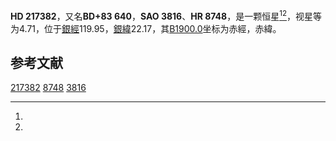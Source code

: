 {{Starbox begin
| name = HD 217382
}}
{{Starbox observe
| epoch = [[J2000.0|J2000.0]]
| constell = {{星座名待查}}<ref name=SIMBAD>{{cite web
 | url=http://simbad.u-strasbg.fr/simbad/sim-id?Ident=HR+8748
 | title=Pulsating variable Star
 | publisher=Centre de Données astronomiques de Strasbourg
 | work=SIMBAD
 | accessdate=2012-07-13
 | archive-date=2019-08-02
 | archive-url=https://web.archive.org/web/20190802033629/http://simbad.u-strasbg.fr/simbad/sim-id?Ident=HR+8748
 | dead-url=no
 }}</ref><ref name=DATA>{{cite web
 | url=http://vizier.u-strasbg.fr/viz-bin/VizieR-5?-out.add=.&-source=5050&-corr=PK=HR&-out.max=9999&HR=8748
 | title=VizieR Detailed Page
 | accessdate=2012-07-13
 | archive-url=https://web.archive.org/web/20160305013848/http://vizier.u-strasbg.fr/viz-bin/VizieR-5?-out.add=.&-source=5050&-corr=PK=HR&-out.max=9999&HR=8748
 | archive-date=2016-03-05
 | dead-url=yes
 }}</ref>
| 星官 = 
| ra = {{RA|22|54|24.8}}<ref name=SIMBAD /><ref name=DATA />
| dec = {{DEC|+84|20|46}}<ref name=SIMBAD /><ref name=DATA />
| appmag_v = 4.71<ref name=SIMBAD /><ref name=DATA />
}}
{{Starbox character
| class = K4III<ref name=SIMBAD /><ref name=DATA />
| b-v = 1.43<ref name=SIMBAD /><ref name=DATA />
| u-b = 1.69<ref name=SIMBAD /><ref name=DATA />
| r-i = 0.73<ref name=SIMBAD /><ref name=DATA />
| variable = 
}}
{{Starbox astrometry
| radial_v = 1.69
| prop_mo_ra = 3
| parallax = 0.001
| p_error = 
}}
{{Starbox catalog
| names =BD+83 640，[[SAO星表|SAO]] 3816，[[HD星表|HD]] 217382，[[HR星表|HR]] 8748}}
{{Starbox reference |Simbad=HR+8748}}
{{Starbox end}}

'''HD 217382'''，又名'''BD+83 640'''，'''SAO 3816'''、'''HR 8748'''，是一颗恒星<ref name=SIMBAD /><ref name=DATA />，视星等为4.71，位于[[銀道座標系|銀經]]119.95，[[銀道座標系|銀緯]]22.17，其[[B1900.0|B1900.0]]坐标为赤經{{RA|22|55|12.8}}，赤緯{{DEC|+83|22.17|40}}。

== 参考文献 ==
{{reflist}}

{{star-stub}}

[[Category:HD和HDE天體|217382]]
[[Category:HR天體|8748]]
[[Category:SAO天體|3816]]
